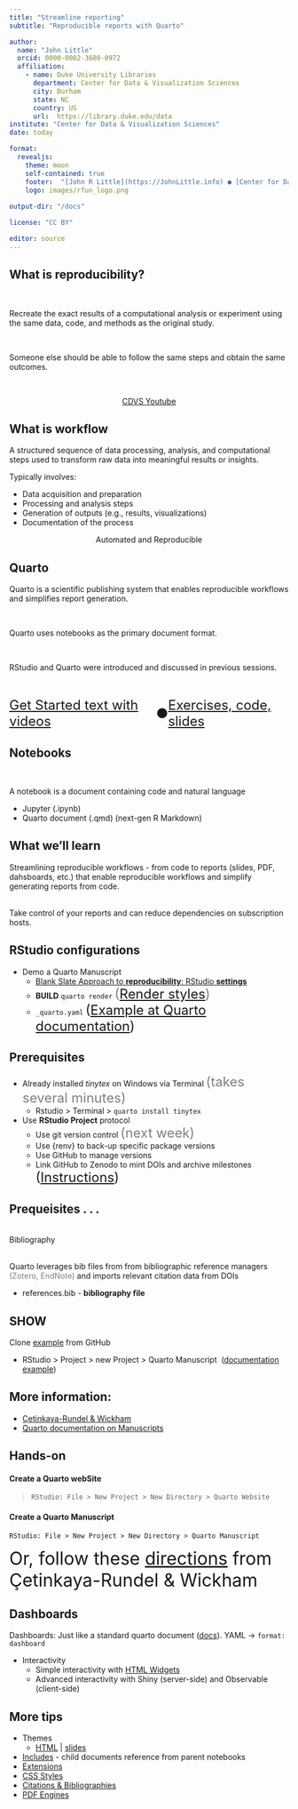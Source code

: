 ```yaml
---
title: "Streamline reporting"
subtitle: "Reproducible reports with Quarto"

author: 
  name: "John Little"
  orcid: 0000-0002-3600-0972
  affiliation:
    - name: Duke University Libraries
      department: Center for Data & Visualization Sciences
      city: Durham
      state: NC
      country: US
      url:  https://library.duke.edu/data
institute: "Center for Data & Visualization Sciences"
date: today

format: 
  revealjs:
    theme: moon
    self-contained: true  
    footer:  "[John R Little](https://JohnLittle.info) ● [Center for Data & Visualization Sciences](https://library.duke.edu/data/) ● [CC BY 4.0](https://creativecommons.org/licenses/by/4.0/)"
    logo: images/rfun_logo.png
    
output-dir: "/docs"    

license: "CC BY"

editor: source
---
```


## What is reproducibility?

\

Recreate the exact results of a computational analysis or experiment using the same data, code, and methods as the original study.

\

Someone else should be able to follow the same steps and obtain the same outcomes.

\

<center>[CDVS Youtube](https://www.youtube.com/playlist?list=PLXsA_OlR0o0PcuagC_TUl32RULZkLHI1D)</center>

## What is workflow

A structured sequence of data processing, analysis, and computational steps used to transform raw data into meaningful results or insights.\

Typically involves:

-   Data acquisition and preparation
-   Processing and analysis steps
-   Generation of outputs (e.g., results, visualizations)
-   Documentation of the process

<center>Automated and Reproducible</center>

## Quarto

Quarto is a scientific publishing system that enables reproducible workflows and simplifies report generation.

\

Quarto uses notebooks as the primary document format.

\

RStudio and Quarto were introduced and discussed in previous sessions.

\

[[Get Started text with videos](https://intro2r.library.duke.edu/) ● [Exercises, code, slides](https://github.com/libjohn/rforlunch_exercises)]{style="font-size: x-large; display: flex; align-items: center; justify-content: center;"}

## Notebooks

\

A notebook is a document containing code and natural language

-   Jupyter (.ipynb)
-   Quarto document (.qmd) (next-gen R Markdown)

## What we'll learn

Streamlining reproducible workflows - from code to reports (slides, PDF, dahsboards, etc.) that enable reproducible workflows and simplify generating reports from code.

\
Take control of your reports and can reduce dependencies on subscription hosts.

## RStudio configurations

-   Demo a Quarto Manuscript
    -   [Blank Slate Approach to **reproducibility**: RStudio **settings**](https://docs.posit.co/ide/user/ide/get-started/#blank-slate)
    -   **BUILD** `quarto render` [([Render styles](https://quarto.org/docs/guide/))]{style="color: grey; font-size: x-large;"}
    -   `_quarto.yaml` [([Example at Quarto documentation](https://quarto.org/docs/authoring/front-matter.html))]{style="font-size: x-large;"}

## Prerequisites

-   Already installed _tinytex_ on Windows via Terminal [(takes several minutes)]{style="color: grey; font-size: x-large;"}
    -   Rstudio \> Terminal \> `quarto install tinytex`
-   Use **RStudio Project** protocol 
    -   Use git version control [(next week)]{style="color: grey; font-size: x-large;"}
    -   Use {renv} to back-up specific package versions
    -   Use GitHub to manage versions
    -   Link GitHub to Zenodo to mint DOIs and archive milestones [([Instructions](https://docs.github.com/en/repositories/archiving-a-github-repository/referencing-and-citing-content))]{style="font-size: x-large;"}

## Prequeisites . . .

\
Bibliography

\
Quarto leverages bib files from from bibliographic reference managers [(Zotero, EndNote)]{style="color: grey;"} and imports relevant citation data from DOIs

-   references.bib - **bibliography file**

## SHOW

Clone [example](https://github.com/quarto-ext/manuscript-template-rstudio) from GitHub

-   RStudio \> Project \> new Project \> Quarto Manuscript  \ ([documentation example](https://github.com/quarto-ext/manuscript-template-rstudio))

## More information:

-   [Çetinkaya-Rundel & Wickham](https://mine-cetinkaya-rundel.github.io/quarto-jsm24/4-manuscripts/4-manuscripts.html)
-   [Quarto documentation on Manuscripts](https://quarto.org/docs/manuscripts/)

## Hands-on

#### Create a Quarto webSite

> `RStudio: File > New Project > New Directory > Quarto Website`

#### Create a Quarto Manuscript

    RStudio: File > New Project > New Directory > Quarto Manuscript

[Or, follow these [directions](https://mine-cetinkaya-rundel.github.io/quarto-jsm24/4-manuscripts/4-manuscripts.html#/getting-started) from Çetinkaya-Rundel & Wickham]{style="font-size: xx-large;"}

## Dashboards

Dashboards: Just like a standard quarto document ([docs](%5BQuarto%20Dashboards%20–%20Quarto%5D(https://quarto.org/docs/dashboards/))). YAML -\> `format: dashboard`

-   Interactivity
    -   Simple interactivity with [HTML Widgets](%5Bhtmlwidgets%20for%20R%5D(https://www.htmlwidgets.org/))
    -   Advanced interactivity with Shiny (server-side) and Observable (client-side)

## More tips

-   Themes
    -   [HTML](%5BHTML%20Theming%20–%20Quarto%5D(https://quarto.org/docs/output-formats/html-themes.html)) \| [slides](%5BReveal%20Themes%20–%20Quarto%5D(https://quarto.org/docs/presentations/revealjs/themes.html))
-   [Includes](%5BIncludes%20–%20Quarto%5D(https://quarto.org/docs/authoring/includes.html)) - child documents reference from parent notebooks
-   [Extensions](%5BQuarto%20Extensions%20–%20Quarto%5D(https://quarto.org/docs/extensions/))
-   [CSS Styles](%5BContent%20Editing%20–%20Quarto%5D(https://quarto.org/docs/visual-editor/content.html#css-styles))
-   [Citations & Bibliographies](%5BCitations%20–%20Quarto%5D(https://quarto.org/docs/authoring/citations.html))
-   [PDF Engines](%5BPDF%20Engines%20–%20Quarto%5D(https://quarto.org/docs/output-formats/pdf-engine.html#installing-tex))
